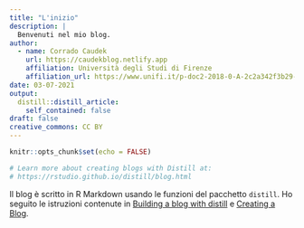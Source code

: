 ```yaml
---
title: "L'inizio"
description: |
  Benvenuti nel mio blog.
author:
  - name: Corrado Caudek 
    url: https://caudekblog.netlify.app
    affiliation: Università degli Studi di Firenze
    affiliation_url: https://www.unifi.it/p-doc2-2018-0-A-2c2a342f3b29-1.html
date: 03-07-2021
output:
  distill::distill_article:
    self_contained: false
draft: false
creative_commons: CC BY
---
```


```r
knitr::opts_chunk$set(echo = FALSE)

# Learn more about creating blogs with Distill at:
# https://rstudio.github.io/distill/blog.html

```

Il blog è scritto in R Markdown usando le funzioni del pacchetto `distill`.
Ho seguito le istruzioni contenute in [Building a blog with distill](https://themockup.blog/posts/2020-08-01-building-a-blog-with-distill/) e [Creating a Blog](https://rstudio.github.io/distill/blog.html).




